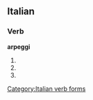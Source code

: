 ==Italian==

===Verb===
'''arpeggi'''

# {{form of|Second-person [[singular]] [[present tense]]|[[arpeggiare#Italian|arpeggiare]]|lang=Italian}}
# {{form of|[[first-person|First-person]] singular, [[second-person]] singular and [[third-person]] singular [[present subjunctive]]|arpeggiare#Italian|arpeggiare|lang=Italian}}
# {{form of|[[third-person|Third-person]] singular [[imperative]]|arpeggiare#Italian|arpeggiare|lang=Italian}}

[[Category:Italian verb forms]]